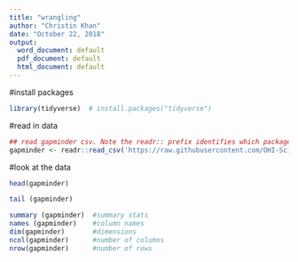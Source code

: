 ```yaml
---
title: "wrangling"
author: "Christin Khan"
date: "October 22, 2018"
output:
  word_document: default
  pdf_document: default
  html_document: default
---
```


#install packages

```r
library(tidyverse)  # install.packages("tidyverse")
```

#read in data

```r
## read gapminder csv. Note the readr:: prefix identifies which package it's in
gapminder <- readr::read_csv('https://raw.githubusercontent.com/OHI-Science/data-science-training/master/data/gapminder.csv')
```

#look at the data

```r
head(gapminder) 
```
```r
tail (gapminder)
```

```r
summary (gapminder)  #summary stats
names (gapminder)    #column names
dim(gapminder)       #dimensions
ncol(gapminder)      #number of columns
nrow(gapminder)      #number of rows
```